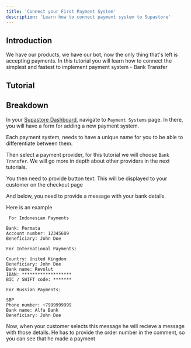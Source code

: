 ```yaml
---
title: 'Connect your First Payment System'
description: 'Learn how to connect payment system to Supastore'
---
```


## Introduction

We have our products, we have our bot, now the only thing that's left is accepting payments. In this tutorial you will learn how to connect the simplest and fastest to implement payment system - Bank Transfer

## Tutorial

## Breakdown

In your [Supastore Dashboard](https://admin.ditch-concept.com), navigate to `Payment Systems` page. In there, you will have a form for adding a new payment system.

Each payment system, needs to have a unique name for you to be able to differentiate between them.  

Then select a payment provider, for this tutorial we will choose `Bank Transfer`. We will go more in depth about other providers in the next tutorials.

You then need to provide button text. This will be displayed to your customer on the checkout page

And below, you need to provide a message with your bank details. 

Here is an example

```plaintext
 For Indonesian Payments

Bank: Permata
Account number: 12345689
Beneficiary: John Doe

For International Payments:

Country: United Kingdom
Beneficiary: John Doe
Bank name: Revolut
IBAN: *******************
BIC / SWIFT code: *******

For Russian Payments:

SBP
Phone number: +7999999999
Bank name: Alfa Bank
Beneficiary: John Doe

```

Now, when your customer selects this message he will recieve a message with those details. He has to provide the order number in the comment, so you can see that he made a payment


